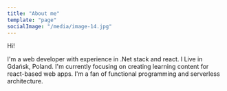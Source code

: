 ```yaml
---
title: "About me"
template: "page"
socialImage: "/media/image-14.jpg"
---
```


Hi!

I'm a web developer with experience in .Net stack and react. I Live in Gdańsk, Poland. I'm currently focusing on creating learning content for react-based web apps. I'm a fan of functional programming and serverless architecture.
